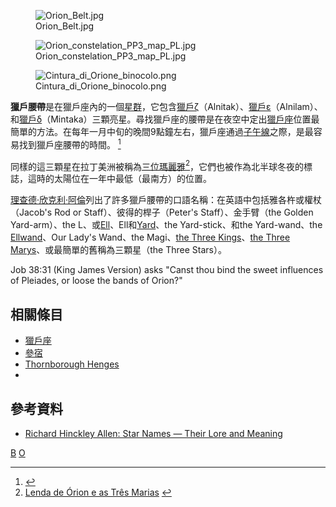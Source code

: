 [[Image:Orion_Belt.jpg|thumb]]

[[Image:Orion_constelation_PP3_map_PL.jpg|thumb]]

[[File:Cintura_di_Orione_binocolo.png|thumb]]

'''獵戶腰帶'''是在獵戶座內的一個[[星群|星群]]，它包含[[参宿一|獵戶ζ]]（Alnitak）、[[参宿二|獵戶ε]]（Alnilam）、和[[参宿三|獵戶δ]]（Mintaka）三顆亮星。尋找獵戶座的腰帶是在夜空中定出[[獵戶座|獵戶座]]位置最簡單的方法。在每年一月中旬的晚間9點鐘左右，獵戶座通過[[子午線|子午線]]之際，是最容易找到獵戶座腰帶的時間。
<ref>{{Cite web |url=http://www.astro.wisc.edu/~dolan/constellations/constellations/Orion.html |title=存档副本 |access-date=2009-11-11 |archive-url=https://www.webcitation.org/63XCardIx?url=http://www.astro.wisc.edu/~dolan/constellations/constellations/Orion.html |archive-date=2011-11-28 |dead-url=yes }}</ref>

同樣的這三顆星在拉丁美洲被稱為[[三位瑪麗雅|三位瑪麗雅]]<ref>[http://www.sobrenatural.org/site%5CLendas%5CLendas_Descricao.asp?Str_ID=4143 Lenda de Órion e as Três Marias] {{webarchive|url=https://web.archive.org/web/20041029000249/http://www.sobrenatural.org/Site/Lendas/Lendas_descricao.asp?Str_ID=4143 |date=2004-10-29 }}</ref>，它們也被作為北半球冬夜的標誌，這時的太陽位在一年中最低（最南方）的位置。

[[理查德·欣克利·阿倫|理查德·欣克利·阿倫]]列出了許多獵戶腰帶的口語名稱：在英語中包括雅各杵或權杖（Jacob's Rod or Staff）、彼得的桿子（Peter's Staff）、金手臂（the Golden Yard-arm）、the L、或[[Ell|Ell]]、Ell和[[Yard|Yard]]、the Yard-stick、和the Yard-wand、the [[Ellwand|Ellwand]]、Our Lady's Wand、the Magi、[[the_Three_Kings|the Three Kings]]、[[the_Three_Marys|the Three Marys]]、或最簡單的舊稱為三顆星（the Three Stars）。


Job 38:31 (King James Version) asks "Canst thou bind the sweet influences of Pleiades, or loose the bands of Orion?"

== 相關條目 ==
*[[獵戶座|獵戶座]]
*[[參宿|參宿]]
*[[Thornborough_Henges|Thornborough Henges]]
*{{tsl|en|Orion Correlation Theory|獵戶座相關理論}}

== 參考資料 ==
{{reflist}}
*[http://penelope.uchicago.edu/Thayer/E/Gazetteer/Topics/astronomy/_Texts/secondary/ALLSTA/home.html Richard Hinckley Allen: Star Names — Their Lore and Meaning]

[[Category:獵戶座|B]]
[[Category:星群|O]]

{{天文小作品}}